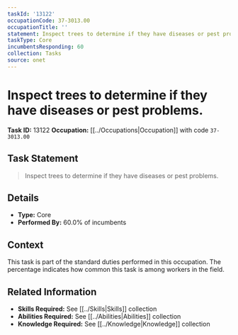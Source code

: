 ```yaml
---
taskId: '13122'
occupationCode: 37-3013.00
occupationTitle: ''
statement: Inspect trees to determine if they have diseases or pest problems.
taskType: Core
incumbentsResponding: 60
collection: Tasks
source: onet
---
```

# Inspect trees to determine if they have diseases or pest problems.

**Task ID:** 13122
**Occupation:** [[../Occupations|Occupation]] with code `37-3013.00`

## Task Statement

> Inspect trees to determine if they have diseases or pest problems.

## Details

- **Type:** Core
- **Performed By:** 60.0% of incumbents

## Context

This task is part of the standard duties performed in this occupation. The percentage indicates how common this task is among workers in the field.

## Related Information

- **Skills Required:** See [[../Skills|Skills]] collection
- **Abilities Required:** See [[../Abilities|Abilities]] collection
- **Knowledge Required:** See [[../Knowledge|Knowledge]] collection
